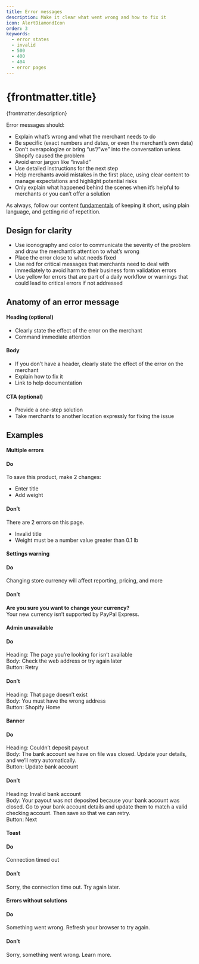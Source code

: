 ```yaml
---
title: Error messages
description: Make it clear what went wrong and how to fix it
icon: AlertDiamondIcon
order: 3
keywords:
  - error states
  - invalid
  - 500
  - 400
  - 404
  - error pages
---
```


# {frontmatter.title}

<Lede>{frontmatter.description}</Lede>

Error messages should:

- Explain what’s wrong and what the merchant needs to do
- Be specific (exact numbers and dates, or even the merchant’s own data)
- Don’t overapologize or bring “us”/”we” into the conversation unless Shopify caused the problem
- Avoid error jargon like “invalid”
- Use detailed instructions for the next step
- Help merchants avoid mistakes in the first place, using clear content to manage expectations and highlight potential risks
- Only explain what happened behind the scenes when it’s helpful to merchants or you can’t offer a solution

As always, follow our content [fundamentals](/content/fundamentals) of keeping it short, using plain language, and getting rid of repetition.

## Design for clarity

- Use iconography and color to communicate the severity of the problem and draw the merchant’s attention to what’s wrong
- Place the error close to what needs fixed
- Use red for critical messages that merchants need to deal with immediately to avoid harm to their business
form validation errors
- Use yellow for errors that are part of a daily workflow or warnings that could lead to critical errors if not addressed

## Anatomy of an error message

#### Heading (optional)
- Clearly state the effect of the error on the merchant
- Command immediate attention

#### Body
- If you don’t have a header, clearly state the effect of the error on the merchant
- Explain how to fix it
- Link to help documentation

#### CTA (optional)
- Provide a one-step solution
- Take merchants to another location expressly for fixing the issue

## Examples


#### Multiple errors

<DoDont>

#### Do

To save this product, make 2 changes:

- Enter title
- Add weight

#### Don’t

There are 2 errors on this page.

- Invalid title
- Weight must be a number value greater than 0.1 lb

</DoDont>

#### Settings warning

<DoDont>

#### Do

Changing store currency will affect reporting, pricing, and more

#### Don’t

**Are you sure you want to change your currency?** \
Your new currency isn’t supported by PayPal Express.

</DoDont>

#### Admin unavailable

<DoDont>

#### Do

Heading: The page you’re looking for isn’t available \
Body: Check the web address or try again later \
Button: Retry

#### Don’t

Heading: That page doesn’t exist \
Body: You must have the wrong address \
Button: Shopify Home

</DoDont>

#### Banner

<DoDont>

#### Do

Heading: Couldn’t deposit payout \
Body: The bank account we have on file was closed. Update your details, and we’ll retry automatically. \
Button: Update bank account

#### Don’t

Heading: Invalid bank account \
Body: Your payout was not deposited because your bank account was closed. Go to your bank account details and update them to match a valid checking account. Then save so that we can retry. \
Button: Next


</DoDont>

#### Toast

<DoDont>

#### Do

Connection timed out

#### Don’t

Sorry, the connection time out. Try again later.

</DoDont>

#### Errors without solutions

<DoDont>

#### Do

Something went wrong. Refresh your browser to try again.

#### Don’t

Sorry, something went wrong. Learn more.

</DoDont>
